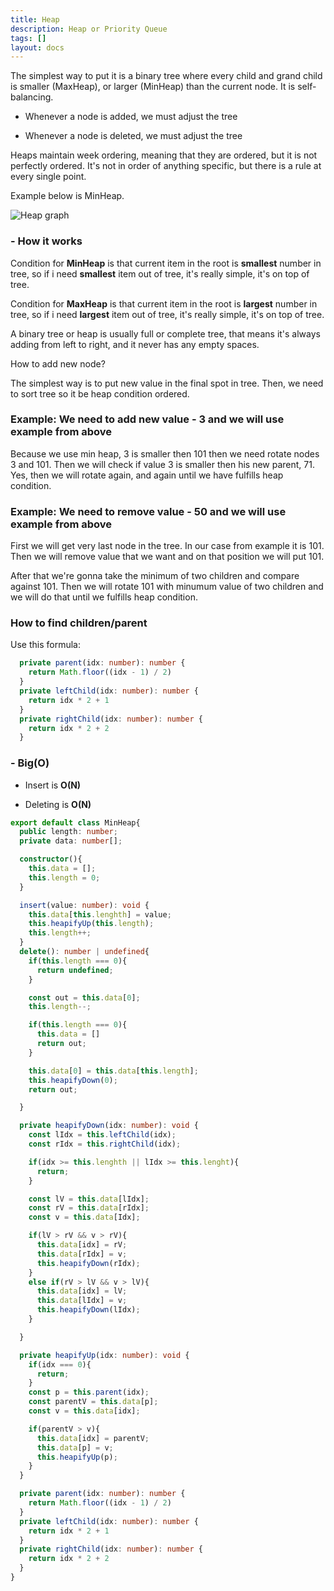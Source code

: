 ```yaml
---
title: Heap
description: Heap or Priority Queue
tags: []
layout: docs
---
```


The simplest way to put it is a binary tree where every child and grand child is smaller (MaxHeap), or larger (MinHeap) than the current node. It is self-balancing.

- Whenever a node is added, we must adjust the tree

- Whenever a node is deleted, we must adjust the tree

Heaps maintain week ordering, meaning that they are ordered, but it is not perfectly ordered. It's not in order of anything specific, but there is a rule at every single point.

Example below is MinHeap.

<img src="/static/images/algorithms/heap-graph.png" alt="Heap graph" className="my-6" />

<h3 className="text-lg font-semibold">- How it works</h3>

Condition for **MinHeap** is that current item in the root is **smallest** number in tree, so if i need **smallest** item out of tree, it's really simple, it's on top of tree.

Condition for **MaxHeap** is that current item in the root is **largest** number in tree, so if i need **largest** item out of tree, it's really simple, it's on top of tree.

A binary tree or heap is usually full or complete tree, that means it's always adding from left to right, and it never has any empty spaces.

How to add new node?

The simplest way is to put new value in the final spot in tree. Then, we need to sort tree so it be heap condition ordered. 

### Example: We need to add new value - 3 and we will use example from above

Because we use min heap, 3 is smaller then 101 then we need rotate nodes 3 and 101. Then we will check if value 3 is smaller then his new parent, 71. Yes, then we will rotate again, and again until we have fulfills heap condition.

### Example: We need to remove value - 50 and we will use example from above

First we will get very last node in the tree. In our case from example it is 101. Then we will remove value that we want and on that position we will put 101.

After that we're gonna take the minimum of two children and compare against 101. Then we will rotate 101 with minumum value of two children and we will do that until we fulfills heap condition.

### How to find children/parent

Use this formula:

```ts
  private parent(idx: number): number {
    return Math.floor((idx - 1) / 2)
  }
  private leftChild(idx: number): number {
    return idx * 2 + 1
  }
  private rightChild(idx: number): number {
    return idx * 2 + 2
  }
```


<h3 className="text-lg font-semibold mt-7">- Big(O)</h3>

- Insert is **O(N)**

- Deleting is  **O(N)**

```ts
export default class MinHeap{
  public length: number;
  private data: number[];

  constructor(){
    this.data = [];
    this.length = 0;
  }

  insert(value: number): void {
    this.data[this.lenghth] = value;
    this.heapifyUp(this.length);
    this.length++;
  }
  delete(): number | undefined{
    if(this.length === 0){
      return undefined;
    }

    const out = this.data[0];
    this.length--;

    if(this.length === 0){
      this.data = []
      return out;
    }

    this.data[0] = this.data[this.length];
    this.heapifyDown(0);
    return out;

  }

  private heapifyDown(idx: number): void {
    const lIdx = this.leftChild(idx);
    const rIdx = this.rightChild(idx);

    if(idx >= this.lenghth || lIdx >= this.lenght){
      return;
    }

    const lV = this.data[lIdx];
    const rV = this.data[rIdx];
    const v = this.data[Idx];

    if(lV > rV && v > rV){
      this.data[idx] = rV;
      this.data[rIdx] = v;
      this.heapifyDown(rIdx);
    }
    else if(rV > lV && v > lV){
      this.data[idx] = lV;
      this.data[lIdx] = v;
      this.heapifyDown(lIdx);
    }

  }

  private heapifyUp(idx: number): void {
    if(idx === 0){
      return;
    }
    const p = this.parent(idx);
    const parentV = this.data[p];
    const v = this.data[idx];

    if(parentV > v){
      this.data[idx] = parentV;
      this.data[p] = v;
      this.heapifyUp(p);
    }
  }

  private parent(idx: number): number {
    return Math.floor((idx - 1) / 2)
  }
  private leftChild(idx: number): number {
    return idx * 2 + 1
  }
  private rightChild(idx: number): number {
    return idx * 2 + 2
  }
}

```